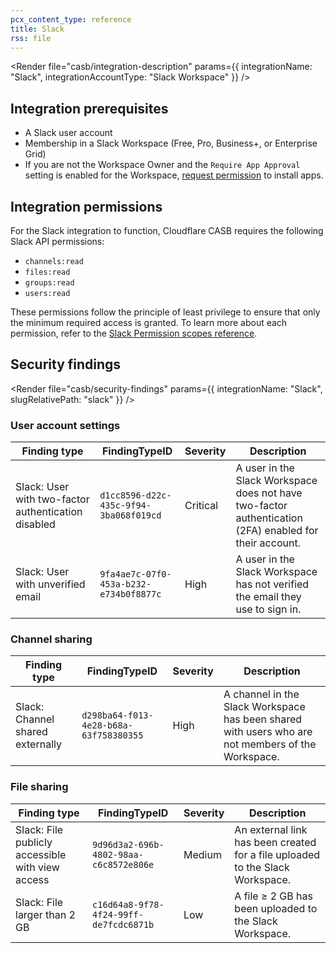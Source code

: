 ```yaml
---
pcx_content_type: reference
title: Slack
rss: file
---
```



<Render
  file="casb/integration-description"
  params={{ integrationName: "Slack", integrationAccountType: "Slack Workspace" }}
/>

## Integration prerequisites

- A Slack user account
- Membership in a Slack Workspace (Free, Pro, Business+, or Enterprise Grid)
- If you are not the Workspace Owner and the `Require App Approval` setting is enabled for the Workspace, [request permission](https://slack.com/help/articles/202035138-Add-apps-to-your-Slack-workspace) to install apps.

## Integration permissions

For the Slack integration to function, Cloudflare CASB requires the following Slack API permissions:

- `channels:read`
- `files:read`
- `groups:read`
- `users:read`

These permissions follow the principle of least privilege to ensure that only the minimum required access is granted. To learn more about each permission, refer to the [Slack Permission scopes reference](https://api.slack.com/scopes).

## Security findings

<Render file="casb/security-findings" params={{ integrationName: "Slack", slugRelativePath: "slack" }} />

### User account settings

| Finding type                                        | FindingTypeID                          | Severity | Description                                                                                            |
| --------------------------------------------------- | -------------------------------------- | -------- | ------------------------------------------------------------------------------------------------------ |
| Slack: User with two-factor authentication disabled | `d1cc8596-d22c-435c-9f94-3ba068f019cd` | Critical | A user in the Slack Workspace does not have two-factor authentication (2FA) enabled for their account. |
| Slack: User with unverified email                   | `9fa4ae7c-07f0-453a-b232-e734b0f8877c` | High     | A user in the Slack Workspace has not verified the email they use to sign in.                          |

### Channel sharing

| Finding type                     | FindingTypeID                          | Severity | Description                                                                                       |
| -------------------------------- | -------------------------------------- | -------- | ------------------------------------------------------------------------------------------------- |
| Slack: Channel shared externally | `d298ba64-f013-4e28-b68a-63f758380355` | High     | A channel in the Slack Workspace has been shared with users who are not members of the Workspace. |

### File sharing

| Finding type                                     | FindingTypeID                          | Severity | Description                                                                   |
| ------------------------------------------------ | -------------------------------------- | -------- | ----------------------------------------------------------------------------- |
| Slack: File publicly accessible with view access | `9d96d3a2-696b-4802-98aa-c6c8572e806e` | Medium   | An external link has been created for a file uploaded to the Slack Workspace. |
| Slack: File larger than 2 GB                     | `c16d64a8-9f78-4f24-99ff-de7fcdc6871b` | Low      | A file ≥ 2 GB has been uploaded to the Slack Workspace.                       |

